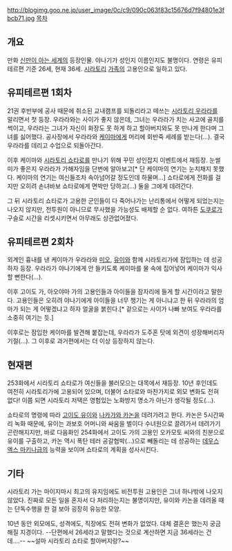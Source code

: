 http://blogimg.goo.ne.jp/user_image/0c/c9/090c063f83c15676d7f94801e3fbcb71.jpg
[[목차]]

== 개요 ==
만화 [[신만이 아는 세계]]의 등장인물. 야나기가 성인지 이름인지도 불명이다. 연령은 유피테르편 기준 26세, 현재 36세. [[시라토리 쇼타로|시라토리]] [[시라토리 우라라|가족]]의 고용인으로 일하고 있다.

== 유피테르편 1회차 ==
21권 후반부에 공사 때문에 취소된 교내캠프를 되돌리라고 떼쓰는 [[시라토리 우라라]]를 말리면서 첫 등장. 우라라와는 사이가 좋지 않은데, 그녀는 우라라가 치는 사고에 골치를 썩이고, 우라라는 그녀가 자신이 화장도 못 하게 하고 할아버지와도 못 만나게 한다며 그녀를 싫어했다. 공사장에서 우라라와 [[카츠라기 케이마|케이마]]에게 머리에 회반죽 세례를 받는다(...). 결국 우라라를 데리고 수업으로 되돌아간다.

이후 케이마와 [[시라토리 쇼타로]]를 만나기 위해 꾸민 성인잡지 이벤트에서 재등장. 눈썰미가 좋은지 우라라가 가해자임을 단번에 알아보고[* 단 케이마의 연기는 눈치채지 못했다. 케이마의 연기는 여신들조차 속아넘어갈 정도인데 하물며...] 쇼타로에게 전화를 걸지만 오히려 손녀바보 쇼타로에게 면박만 당하고(...) 둘을 그에게 데려간다.

그 뒤 시라토리 쇼타로가 고용한 군인들이 다 죽어나가는 난리통에서 어떻게 되었는지는 나오지 않지만, 전투원이 아니므로 무사했을 가능성도 배제할 순 없다. 여하튼 [[도쿠로(신만이 아는 세계)|도쿠로]]가 구슬로 시간을 리셋시키면서 아무래도 상관없어졌다.

== 유피테르편 2회차 ==
외계인 흉내를 낸 케이마가 우라라와 [[아오야마 미오|미오]], [[고이도 유이|유이]]와 함께 시라토리가에 잠입하는 데 성공하자 등장. 우라라가 야나기에게 안 들키도록 케이마를 물 속에 집어넣어 케이마가 익사할 뻔한다(...).

이후 고이도 가, 아오야마 가의 고용인들과 아이들을 잠자리에 들게 할 시간이라고 말한다. 고용인들은 오히려 야나기에게 아이들을 너무 챙기는 게 아니냐고 한 뒤 우라라의 엄마가 되는 게 어떻겠냐고 하자 얼굴을 붉힌다.[* 겉으로는 사이가 나빠 보여도 우라라를 소중히 여기는 듯.]

이후로는 잠입한 케이마를 발견해 붙잡는데, 우라라가 도주혼 탓에 외견이 성장해버리자 기절(...). 그 이후로 과거편에서는 더 이상 등장하지 않는다.

== 현재편 ==
253화에서 시라토리 쇼타로가 여신들을 불러모으는 대목에서 재등장. 10년 후인데도 여전히 시라토리가에 고용되어 있으며, 더불어 쇼타로와 마찬가지로 외모 변화도 전혀 없다! 이쯤 되면 시라토리 저택은 영험있는 노화방지 명소가 아닌가 생각될 정도(...).

쇼타로의 명령에 따라 [[고이도 유이]]와 [[나카가와 카논]]을 데려가려고 한다. 카논은 5시간짜리 녹화 때문에, 유이는 과보호 어머니와 싸움을 벌이다 수녀원으로 끌려가서 데려가기 곤란해지지만, 바로 다음화인 254화에서 고이도 가의 고용인 오카모토 씨와의 친분으로 유이를 구출하고, 카논 역시 폭탄 테러 공갈협박(...)으로 빼돌리는 데 성공하는 [[데우스 엑스 마키나]]급의 능력을 보이며 쇼타로의 계획을 성사시킨다.

== 기타 ==
시라토리 가는 마이지마시 최고의 유지임에도 비전투원 고용인은 그녀 하나밖에 나오지 않았다. 진짜로 모든 일을 혼자서 다 처리하는지는 불명이지만, 유이와 카논을 데려올 때는 단독수행을 한 걸 보아 굉장히 유능한 모양.

10년 동안 외모에도, 성격에도, 직장에도 전혀 변화가 없었다. 대체 결혼은 했는지 궁금해질 지경이다.
--단편에서 26세라고 말했다는 것으로 계산하면 지금 36세라는 건데....-- ~~설마 시라토리 쇼타로 할아버지랑?~~
